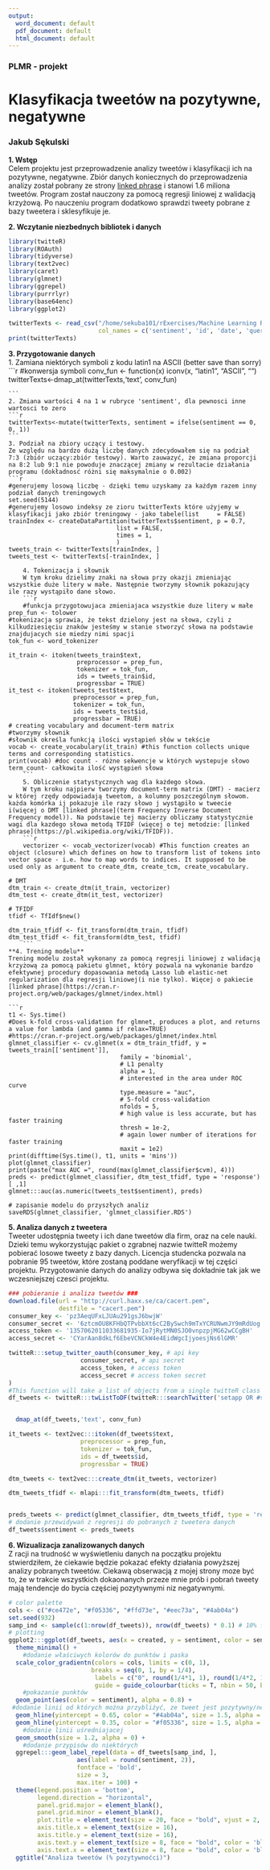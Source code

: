 ```yaml
---
output:
  word_document: default
  pdf_document: default
  html_document: default
---
```

### PLMR - projekt
# Klasyfikacja tweetów na pozytywne, negatywne
### Jakub Sękulski

**1. Wstęp**   
Celem projektu jest przeprowadzenie analizy tweetów i klasyfikacji ich na pozytywne, negatywne. Zbiór danych koniecznych do przeprowadzenia analizy został pobrany ze strony [linked phrase](https://www.kaggle.com/kazanova/sentiment140) i stanowi 1.6 miliona tweetów. Program został nauczony za pomocą regresji liniowej z walidacją krzyżową. Po nauczeniu program dodatkowo sprawdzi tweety pobrane z bazy tweetera i sklesyfikuje je.


**2. Wczytanie niezbednych bibliotek i danych**  

```r
library(twitteR)
library(ROAuth)
library(tidyverse)
library(text2vec)
library(caret)
library(glmnet)
library(ggrepel)
library(purrrlyr)
library(base64enc)
library(ggplot2)

twitterTexts <- read_csv("/home/sekuba101/rExercises/Machine Learning RRRR/data_set/tweetsData.csv",
                         col_names = c('sentiment', 'id', 'date', 'query', 'user', 'text'))
print(twitterTexts)
```

**3. Przygotowanie danych**   
    1. Zamiana niektórych symboli z kodu latin1 na ASCII (better save than sorry) 
    ```r
    #konwersja symboli
    conv_fun <- function(x) iconv(x, "latin1", "ASCII", "")
    twitterTexts<-dmap_at(twitterTexts,'text', conv_fun)

    ```
    2. Zmiana wartości 4 na 1 w rubryce 'sentiment', dla pewnosci inne wartosci to zero  
    ```r
    twitterTexts<-mutate(twitterTexts, sentiment = ifelse(sentiment == 0, 0, 1))
    ```
    3. Podział na zbiory uczący i testowy.  
    Ze względu na bardzo dużą liczbę danych zdecydowałem się na podział 7:3 (zbiór uczący:zbiór testowy). Warto zauwazyć, że zmiana proporcji na 8:2 lub 9:1 nie powoduje znaczącej zmiany w rezultacie działania programu (dokładnosć różni się maksymalnie o 0.002)  
    ```r
    #generujemy losową liczbę - dzięki temu uzyskamy za każdym razem inny podział danych treningowych
    set.seed(5144)  
    #generujemy losowo indeksy ze zioru twitterTexts które użyjemy w klasyfikacji jako zbiór treningowy - jako tabele(list     = FALSE)
    trainIndex <- createDataPartition(twitterTexts$sentiment, p = 0.7, 
                                  list = FALSE, 
                                  times = 1,  
                                  )
    tweets_train <- twitterTexts[trainIndex, ]
    tweets_test <- twitterTexts[-trainIndex, ]
    
```
    4. Tokenizacja i słownik  
    W tym kroku dzielimy znaki na słowa przy okazji zmieniając wszystkie duże litery w małe. Następnie tworzymy słownik pokazujący ile razy wystąpiło dane słowo.
    ```r
    #funkcja przygotowujaca zmieniajaca wszystkie duze litery w małe
prep_fun <- tolower
#tokenizacja sprawia, że tekst dzielony jest na słowa, czyli z kilkudziesięciu znaków jesteśmy w stanie stworzyć słowa na podstawie znajdujacych sie miedzy nimi spacji
tok_fun <- word_tokenizer 

it_train <- itoken(tweets_train$text, 
                   preprocessor = prep_fun, 
                   tokenizer = tok_fun,
                   ids = tweets_train$id,
                   progressbar = TRUE)
it_test <- itoken(tweets_test$text, 
                  preprocessor = prep_fun, 
                  tokenizer = tok_fun,
                  ids = tweets_test$id,
                  progressbar = TRUE)
# creating vocabulary and document-term matrix
#tworzymy słownik 
#słownik określa funkcją ilości wystąpień słów w tekście
vocab <- create_vocabulary(it_train) #this function collects unique terms and corresponding statistics.
print(vocab) #doc count - różne sekwencje w których wystepuje słowo term_count- całkowita ilość wystąpień słowa
    ```
    5. Obliczenie statystycznych wag dla każdego słowa.  
    W tym kroku najpierw tworzymy document-term matrix (DMT) - macierz w której rzędy odpowiadają tweetom, a kolumny poszczególnym słowom. każda komórka ij pokazuje ile razy słowo j wystąpiło w tweecie i(więcej o DMT [linked phrase](term Frequency Inverse Document Frequency model)). Na podstawie tej macierzy obliczamy statystycznie wagi dla kazdego słowa metodą TFIDF (więcej o tej metodzie: [linked phrase](https://pl.wikipedia.org/wiki/TFIDF)).  
    ```r
    vectorizer <- vocab_vectorizer(vocab) #This function creates an object (closure) which defines on how to transform list of tokens into vector space - i.e. how to map words to indices. It supposed to be used only as argument to create_dtm, create_tcm, create_vocabulary.

# DMT 
dtm_train <- create_dtm(it_train, vectorizer)
dtm_test <- create_dtm(it_test, vectorizer)

# TFIDF
tfidf <- TfIdf$new()

dtm_train_tfidf <- fit_transform(dtm_train, tfidf)
dtm_test_tfidf <- fit_transform(dtm_test, tfidf)
    ```
**4. Trening modelu**  
Trening modelu został wykonany za pomocą regresji liniowej z walidacją krzyżową za pomocą pakietu glmnet, który pozwala na wykonanie bardzo efektywnej procedury dopasowania metodą Lasso lub elastic-net regularization dla regresji liniowej(i nie tylko). Więcej o pakiecie [linked phrase](https://cran.r-project.org/web/packages/glmnet/index.html)  

```r
t1 <- Sys.time()
#Does k-fold cross-validation for glmnet, produces a plot, and returns a value for lambda (and gamma if relax=TRUE)
#https://cran.r-project.org/web/packages/glmnet/index.html
glmnet_classifier <- cv.glmnet(x = dtm_train_tfidf, y = tweets_train[['sentiment']], 
                               family = 'binomial', 
                               # L1 penalty
                               alpha = 1,
                               # interested in the area under ROC curve
                               type.measure = "auc",
                               # 5-fold cross-validation
                               nfolds = 5,
                               # high value is less accurate, but has faster training
                               thresh = 1e-2,
                               # again lower number of iterations for faster training
                               maxit = 1e2)
print(difftime(Sys.time(), t1, units = 'mins'))
plot(glmnet_classifier)
print(paste("max AUC =", round(max(glmnet_classifier$cvm), 4)))
preds <- predict(glmnet_classifier, dtm_test_tfidf, type = 'response')[ ,1]
glmnet:::auc(as.numeric(tweets_test$sentiment), preds)

# zapisanie modelu do przyszłych analiz
saveRDS(glmnet_classifier, 'glmnet_classifier.RDS')
```
**5. Analiza danych z tweetera**  
Tweeter udostępnia tweety i ich dane tweetów dla firm, oraz na cele nauki. Dzieki temu wykorzystując pakiet o zgrabnej nazwie twitteR możemy pobierać losowe tweety z bazy danych. Licencja studencka pozwala na pobranie 95 tweetów, które zostaną poddane weryfikacji w tej części projektu. Przygotowanie danych do analizy odbywa się dokładnie tak jak we wczesniejszej czesci projektu.

```r
### pobieranie i analiza tweetów ###
download.file(url = "http://curl.haxx.se/ca/cacert.pem",
              destfile = "cacert.pem")
consumer_key <- 'pz3AeqUFxLJUAu291gsJ6bwjW'
consumer_secret <- '6ztcmOU8KFHbQTPvbbXt6cC2BySwch9mTxYCRUNwmJY9mRdUog'
access_token <- '1357062011033681935-Io7jRytMN0SJO0vnpzpjMG62wCCgBH'
access_secret <- 'CYarAan8dkLf6EbeVCNCkW4e4EidWgcIjyoesjNs6lGMR'

twitteR:::setup_twitter_oauth(consumer_key, # api key
                    consumer_secret, # api secret
                    access_token, # access token
                    access_secret # access token secret
)
#This function will take a list of objects from a single twitteR class and return a data.frame version of the members
df_tweets <- twitteR:::twListToDF(twitteR:::searchTwitter('setapp OR #setapp', n = 95, lang = 'en'))


  dmap_at(df_tweets,'text', conv_fun)

it_tweets <- text2vec:::itoken(df_tweets$text,
                    preprocessor = prep_fun,
                    tokenizer = tok_fun,
                    ids = df_tweets$id,
                    progressbar = TRUE)

dtm_tweets <- text2vec:::create_dtm(it_tweets, vectorizer)

dtm_tweets_tfidf <- mlapi:::fit_transform(dtm_tweets, tfidf)


preds_tweets <- predict(glmnet_classifier, dtm_tweets_tfidf, type = 'response')[ ,1]
# dodanie przewidywań z regresji do pobranych z tweetera danych
df_tweets$sentiment <- preds_tweets
```
**6. Wizualizacja zanalizowanych danych**  
Z racji na trudność w wyświetleniu danych na początku projektu stwierdziłem, że ciekawie będzie pokazać efekty działania powyższej analizy pobranych tweetów. Ciekawą obserwacją z mojej strony moze być to, że w trakcie wszystkich dokaonanych przeze mnie prób i pobrań tweety mają tendencje do bycia częściej pozytywnymi niz negatywnymi.
```r
# color palette
cols <- c("#ce472e", "#f05336", "#ffd73e", "#eec73a", "#4ab04a")
set.seed(932)
samp_ind <- sample(c(1:nrow(df_tweets)), nrow(df_tweets) * 0.1) # 10% for labeling
# plotting
ggplot2:::ggplot(df_tweets, aes(x = created, y = sentiment, color = sentiment)) +
  theme_minimal() +
    #dodanie właściwych kolorów do punktów i paska
  scale_color_gradientn(colors = cols, limits = c(0, 1),
                       breaks = seq(0, 1, by = 1/4),
                        labels = c("0", round(1/4*1, 1), round(1/4*2, 1), round(1/4*3, 1), round(1/4*4, 1)),
                        guide = guide_colourbar(ticks = T, nbin = 50, barheight = .5, label = T, barwidth = 10)) +
    #pokazanie punktów
  geom_point(aes(color = sentiment), alpha = 0.8) +
 #dodanie linii od których można przybliżyć, ze tweet jest pozytywny/negatywny   
  geom_hline(yintercept = 0.65, color = "#4ab04a", size = 1.5, alpha = 0.6, linetype = "longdash") +
  geom_hline(yintercept = 0.35, color = "#f05336", size = 1.5, alpha = 0.6, linetype = "longdash") +
    #dodanie linii uśredniajacej
  geom_smooth(size = 1.2, alpha = 0) +
    #dodanie przypisów do niektórych 
  ggrepel:::geom_label_repel(data = df_tweets[samp_ind, ],
                   aes(label = round(sentiment, 2)),
                   fontface = 'bold',
                   size = 3,
                   max.iter = 100) +
  theme(legend.position = 'bottom',
        legend.direction = "horizontal",
        panel.grid.major = element_blank(),
        panel.grid.minor = element_blank(),
        plot.title = element_text(size = 20, face = "bold", vjust = 2, color = 'black', lineheight = 0.8),
        axis.title.x = element_text(size = 16),
        axis.title.y = element_text(size = 16),
        axis.text.y = element_text(size = 8, face = "bold", color = 'black'),
        axis.text.x = element_text(size = 8, face = "bold", color = 'black')) +
  ggtitle("Analiza tweetów (% pozytywnoćci)")

```
